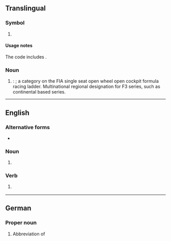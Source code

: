 {{also|Fr|fr|Fr.|fr.|.fr|Fr⁺⁶}}
==Translingual==

===Symbol===
{{mul-symbol}}

# {{ISO 3166|1|2|France}}
#: {{syn|mul|FRA|qq1={{w|ISO 3166-1 alpha-3|alpha-3}}}}

====Usage notes====
The code includes {{w|Clipperton Island}}.

===Noun===
{{head|mul|noun}}

# {{lb|mul|motorsport}} {{initialism of|mul|[[formula|Formula]] [[regional|Regional]]}}: {{l|en|[[Formula Regional]] / [[Formula R]]}}; a category on the FIA single seat open wheel open cockpit formula racing ladder. Multinational regional designation for F3 series, such as continental based series.
#: {{hyper|mul|[[F3]] (Formula 3 / Formula Three)}}
#: {{cot|mul|F1|F2|F3|F4|GP1|GP2|GP3|GP4}}

{{c|mul|France}}

----

==English==

===Alternative forms===
* {{alter|en|fr}}

===Noun===
{{en-noun}}

# {{lb|en|internet slang}} {{initialism of|en|friend request}}

===Verb===
# {{lb|en|internet slang}} {{initialism of|en|friend request}}

----

==German==

===Proper noun===
{{head|de|proper noun}}

# Abbreviation of {{form of|de|{{w|ISO 3166-2:CH}} code|{{l|de|Freiburg}}}} {{q|canton}}